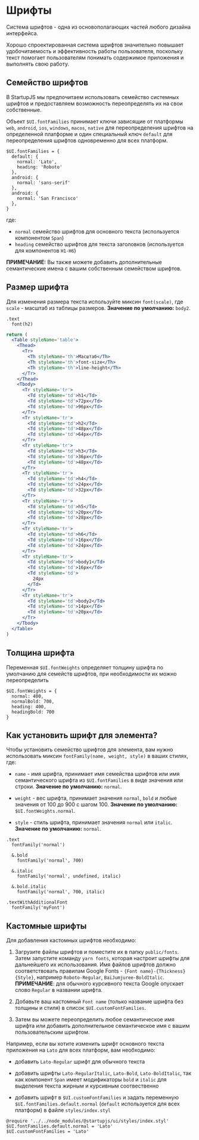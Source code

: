 
# Шрифты

Система шрифтов - одна из основополагающих частей любого дизайна интерфейса.

Хорошо спроектированная система шрифтов значительно повышает удобочитаемость и эффективность работы пользователя, поскольку текст помогает пользователям понимать содержимое приложения и выполнять свою работу.

## Cемейство шрифтов

В StartupJS мы предпочитаем использовать семейство системных шрифтов и предоставляем возможность переопределять их на свои собственные.

Объект `$UI.fontFamilies` принимает ключи зависящие от платформы `web`, `android`, `ios`, `windows`, `macos`, `native` для переопределения шрифтов на определенной платформе и один специальный ключ `default` для переопределения шрифтов одновременно для всех платформ.

```styl
$UI.fontFamilies = {
  default: {
    normal: 'Lato',
    heading: 'Roboto'
  },
  android: {
    normal: 'sans-serif'
  },
  android: {
    normal: 'San Francisco'
  },
}
```

где:

* `normal` семейство шрифтов для основного текста (используется компонентом `Span`)
* `heading` семейство шрифтов для текста заголовков (используется для компонентов `H1-H6`)

**ПРИМЕЧАНИЕ:** Вы также можете добавить дополнительные семантические имена с вашим собственным семейством шрифтов.

## Размер шрифта

Для изменения размера текста используйте миксин `font(scale)`, где `scale` - масштаб из таблицы размеров. **Значение по умолчанию:** `body2`.

```stylus
.text
  font(h2)
```

```jsx pure-example
return (
  <Table styleName='table'>
    <Thead>
      <Tr>
        <Th styleName='th'>Масштаб</Th>
        <Th styleName='th'>font-size</Th>
        <Th styleName='th'>line-height</Th>
      </Tr>
    </Thead>
    <Tbody>
      <Tr styleName='tr'>
        <Td styleName='td'>h1</Td>
        <Td styleName='td'>72px</Td>
        <Td styleName='td'>96px</Td>
      </Tr>
      <Tr styleName='tr'>
        <Td styleName='td'>h2</Td>
        <Td styleName='td'>48px</Td>
        <Td styleName='td'>64px</Td>
      </Tr>
      <Tr styleName='tr'>
        <Td styleName='td'>h3</Td>
        <Td styleName='td'>36px</Td>
        <Td styleName='td'>48px</Td>
      </Tr>
      <Tr styleName='tr'>
        <Td styleName='td'>h4</Td>
        <Td styleName='td'>24px</Td>
        <Td styleName='td'>32px</Td>
      </Tr>
      <Tr styleName='tr'>
        <Td styleName='td'>h5</Td>
        <Td styleName='td'>20px</Td>
        <Td styleName='td'>28px</Td>
      </Tr>
      <Tr styleName='tr'>
        <Td styleName='td'>h6</Td>
        <Td styleName='td'>16px</Td>
        <Td styleName='td'>24px</Td>
      </Tr>
      <Tr styleName='tr'>
        <Td styleName='td'>body1</Td>
        <Td styleName='td'>16px</Td>
        <Td styleName='td'>
          24px
        </Td>
      </Tr>
      <Tr styleName='tr'>
        <Td styleName='td'>body2</Td>
        <Td styleName='td'>14px</Td>
        <Td styleName='td'>20px</Td>
      </Tr>
    </Tbody>
  </Table>
)
```

## Толщина шрифта

Переменная `$UI.fontWeights` определяет толщину шрифта по умолчанию для семейств шрифтов, при необходимости их можно переопределить

```stylus
$UI.fontWeights = {
  normal: 400,
  normalBold: 700,
  heading: 400,
  headingBold: 700
}
```

## Как установить шрифт для элемента?

Чтобы установить семейство шрифтов для элемента, вам нужно использовать миксин `fontFamily(name, weight, style)` в ваших стилях, где:

* `name` - имя шрифта, принимает имя семейства шрифтов или имя семантического шрифта из `$UI.fontFamilies` в виде значения или строки. **Значение по умолчанию:** `normal`.

* `weight` - вес шрифта, принимает значения `normal`, `bold` и любые значения от 100 до 900 с шагом 100. **Значение по умолчанию:** `$UI.fontWeights.normal`.

* `style` - стиль шрифта, принимает значения `normal` или `italic`. **Значение по умолчанию:** `normal`.


```stylus
.text
  fontFamily('normal')

  &.bold
    fontFamily('normal', 700)

  &.italic
    fontFamily('normal', undefined, italic)

  &.bold.italic
    fontFamily('normal', 700, italic)

.textWithAdditionalFont
  fontFamily('myFont')
```

## Кастомные шрифты

Для добавления кастомных шрифтов необходимо:

1. Загрузите файлы шрифтов и поместите их в папку `public/fonts`. Затем запустите команду `yarn fonts`, которая настроит шрифты для дальнейшего их использования. Имя файлов шрифтов должно соответствовать правилам Google Fonts - `{Font name}-{Thickness}{Style}`, например `Roboto-Regular`, `BaiJumjuree-BoldItalic`. **ПРИМЕЧАНИЕ**: для обычного курсивного текста Google опускает слово `Regular` в названии шрифта.

1. Добавьте ваш кастомный `Font name` (только название шрифта без толщины и стиля) в список `$UI.customFontFamilies`.

1. Затем вы можете переопределить любое семантическое имя шрифта или добавить дополнительное семантическое имя с вашим пользовательским шрифтом.

Например, если вы хотите изменить шрифт основного текста приложения на `Lato` для всех платформ, вам необходимо:

* добавить `Lato-Regular` шрифт для обычного текста

* добавить шрифты `Lato-RegularItalic`, `Lato-Bold`, `Lato-BoldItalic`, так как компонент `Span` имеет модификаторы `bold` и `italic` для выделения текста жирным и курсивным соотвественно

* добавить шрифт в `$UI.customFontFamilies` и задать переменную `$UI.fontFamilies.default.normal` (`default` используется для всех платформ) в файле `styles/index.styl`

```stylus
@require '../../node_modules/@startupjs/ui/styles/index.styl'
$UI.fontFamilies.default.normal = 'Lato'
$UI.customFontFamilies = 'Lato'
```
